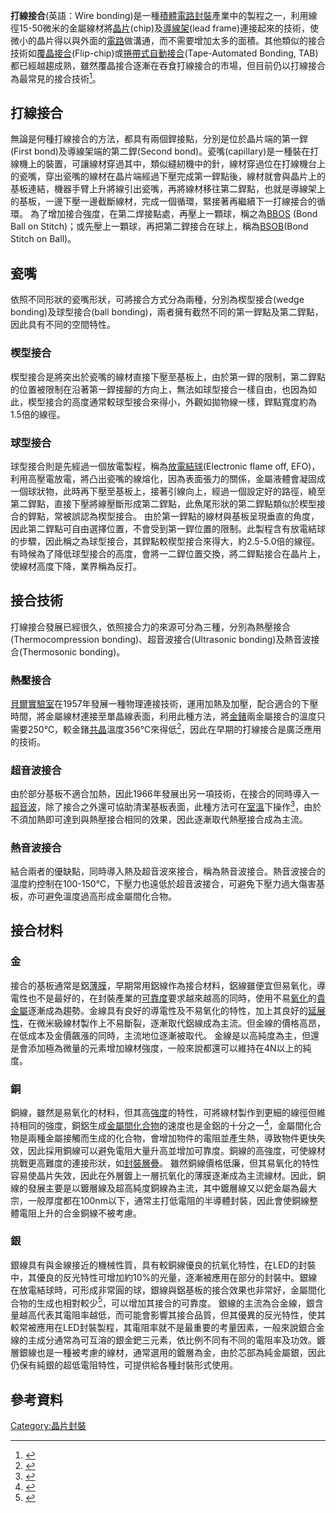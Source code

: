 
'''打線接合'''(英語：Wire bonding)是一種[[積體電路封裝|積體電路封裝]]產業中的製程之一，利用線徑15-50微米的金屬線材將[[晶片|晶片]](chip)及[[導線架|導線架]](lead frame)連接起來的技術，使微小的晶片得以與外面的[[電路|電路]]做溝通，而不需要增加太多的面積。其他類似的接合技術如[[覆晶技術|覆晶接合]](Flip-chip)或[[捲帶式自動接合|捲帶式自動接合]](Tape-Automated Bonding, TAB)都已經越趨成熟，雖然覆晶接合逐漸在吞食打線接合的市場，但目前仍以打線接合為最常見的接合技術<ref>{{cite isbn|9780071476232}}</ref>。

== 打線接合 ==

無論是何種打線接合的方法，都具有兩個銲接點，分別是位於晶片端的第一銲(First bond)及導線架端的第二銲(Second bond)。瓷嘴(capillary)是一種裝在打線機上的裝置，可讓線材穿過其中，類似縫紉機中的針，線材穿過位在打線機台上的瓷嘴，穿出瓷嘴的線材在晶片端經過下壓完成第一銲點後，線材就會與晶片上的基板連結，機器手臂上升將線引出瓷嘴，再將線材移往第二銲點，也就是導線架上的基板，一邊下壓一邊截斷線材，完成一個循環，緊接著再繼續下一打線接合的循環。
為了增加接合強度，在第二焊接點處，再壓上一顆球，稱之為[[BBOS|BBOS]] (Bond Ball on Stitch)；或先壓上一顆球，再把第二銲接合在球上，稱為[[BSOB|BSOB]](Bond Stitch on Ball)。

== 瓷嘴 == 
依照不同形狀的瓷嘴形狀，可將接合方式分為兩種，分別為楔型接合(wedge bonding)及球型接合(ball bonding)，兩者擁有截然不同的第一銲點及第二銲點，因此具有不同的空間特性。
=== 楔型接合 ===
楔型接合是將突出於瓷嘴的線材直接下壓至基板上，由於第一銲的限制，第二銲點的位置被限制在沿著第一銲接腳的方向上，無法如球型接合一樣自由，也因為如此，楔型接合的高度通常較球型接合來得小，外觀如拋物線一樣，銲點寬度約為1.5倍的線徑。
=== 球型接合 ===
球型接合則是先經過一個放電製程，稱為[[放電結球|放電結球]](Electronic flame off, EFO)，利用高壓電放電，將凸出瓷嘴的線熔化，因為表面張力的關係，金屬液體會凝固成一個球狀物，此時再下壓至基板上，接著引線向上，經過一個設定好的路徑，繞至第二銲點，直接下壓將線壓斷形成第二銲點，此魚尾形狀的第二銲點類似於楔型接合的銲點，常被誤認為楔型接合。
由於第一銲點的線材與基板呈現垂直的角度，因此第二銲點可自由選擇位置，不會受到第一銲位置的限制。此製程含有放電結球的步驟，因此稱之為球型接合，其銲點較楔型接合來得大，約2.5-5.0倍的線徑。
有時候為了降低球型接合的高度，會將一二銲位置交換，將二銲點接合在晶片上，使線材高度下降，業界稱為反打。


== 接合技術 ==
打線接合發展已經很久，依照接合力的來源可分為三種，分別為熱壓接合(Thermocompression bonding)、超音波接合(Ultrasonic bonding)及熱音波接合(Thermosonic bonding)。
=== 熱壓接合 ===
[[貝爾實驗室|貝爾實驗室]]在1957年發展一種物理連接技術，運用加熱及加壓，配合適合的下壓時間，將金屬線材連接至單晶線表面，利用此種方法，將[[金|金]][[鍺|鍺]]兩金屬接合的溫度只需要250℃，較金鍺[[共晶|共晶]]溫度356℃來得低<ref>{{cite journal|url=http://aip.scitation.org/doi/10.1063/1.1722893|pages=923–923|title=Technique for Connecting Electrical Leads to Semiconductors|journal=Journal of Applied Physics|volume=28|issue=8|author=O. L. Anderson, H. Christensen, P. Andreatch|doi=10.1063/1.1722893|access-date=2018-04-02|archive-date=2019-11-30|archive-url=https://web.archive.org/web/20191130145141/https://aip.scitation.org/doi/10.1063/1.1722893|dead-url=no}}</ref>，因此在早期的打線接合是廣泛應用的技術。
=== 超音波接合 ===
由於部分基板不適合加熱，因此1966年發展出另一項技術，在接合的同時導入一[[超音波|超音波]]，除了接合之外還可協助清潔基板表面，此種方法可在[[室溫|室溫]]下操作<ref>{{cite journal|journal=IEEE Transactions on Sonics and Ultrasonics|title=Effects of Ultrasound on Deformation Characteristics of Metals|date=March 1966|volume=13|issue=1|pages=1–8|doi=10.1109/t-su.1966.29367|issn=0018-9537|url=http://ieeexplore.ieee.org/document/1538364/|accessdate=2018-04-02|author=B. Langenecker|archive-date=2019-11-30|archive-url=https://web.archive.org/web/20191130220344/https://ieeexplore.ieee.org/document/1538364/|dead-url=no}}</ref>，由於不須加熱即可達到與熱壓接合相同的效果，因此逐漸取代熱壓接合成為主流。
=== 熱音波接合 ===
結合兩者的優缺點，同時導入熱及超音波來接合，稱為熱音波接合。熱音波接合的溫度約控制在100-150℃，下壓力也遠低於超音波接合，可避免下壓力過大傷害基板，亦可避免溫度過高形成金屬間化合物。
== 接合材料 ==
=== 金 ===
接合的基板通常是鋁[[薄膜|薄膜]]，早期常用鋁線作為接合材料，鋁線雖便宜但易氧化，導電性也不是最好的，在封裝產業的[[可靠度|可靠度]]要求越來越高的同時，使用不易[[氧化|氧化]]的[[貴金屬|貴金屬]]逐漸成為趨勢。金線具有良好的導電性及不易氧化的特性，加上其良好的[[延展性|延展性]]，在微米級線材製作上不易斷裂，逐漸取代鋁線成為主流。但金線的價格高昂，在低成本及金價飆漲的同時，主流地位逐漸被取代。
金線是以高純度為主，但還是會添加極為微量的元素增加線材強度，一般來說都還可以維持在4N以上的純度。
=== 銅 ===
銅線，雖然是易氧化的材料，但其高[[強度|強度]]的特性，可將線材製作到更細的線徑但維持相同的強度，銅鋁生成[[金屬間化合物|金屬間化合物]]的速度也是金鋁的十分之一<ref>{{cite journal|url=http://linkinghub.elsevier.com/retrieve/pii/S0026271404000770|pages=973–981|title=New observations on intermetallic compound formation in gold ball bonds: general growth patterns and identification of two forms of Au4Al|journal=Microelectronics Reliability|volume=44|issue=6|accessdate=2018-04-02|doi=10.1016/j.microrel.2004.02.013|author=C.D. Breach, F. Wulff|archive-date=2019-11-30|archive-url=https://web.archive.org/web/20191130185650/https://linkinghub.elsevier.com/retrieve/pii/S0026271404000770|dead-url=no}}</ref>，金屬間化合物是兩種金屬接觸而生成的化合物，會增加物件的電阻並產生熱，導致物件更快失效，因此採用銅線可以避免電阻大量升高並增加可靠度。銅線的高強度，可使線材挑戰更高難度的連接形狀，如[[封裝層疊|封裝層疊]]。
雖然銅線價格低廉，但其易氧化的特性容易使晶片失效，因此在外層鍍上一層抗氧化的薄膜逐漸成為主流線材。因此，銅線的發展主要是以鍍層線及超高純度銅線為主流，其中鍍層線又以鈀金屬為最大宗，一般厚度都在100nm以下，通常主打低電阻的半導體封裝，因此會使銅線整體電阻上升的合金銅線不被考慮。
=== 銀 ===
銀線具有與金線接近的機械性質，具有較銅線優良的抗氧化特性，在LED的封裝中，其優良的反光特性可增加約10%的光量，逐漸被應用在部分的封裝中。銀線在放電結球時，可形成非常圓的球，銀線與鋁基板的接合效果也非常好，金屬間化合物的生成也相對較少<ref>{{cite journal|url=http://linkinghub.elsevier.com/retrieve/pii/S0026271411003271|pages=2243–2249|title=Microstructure, electric flame-off characteristics and tensile properties of silver bonding wires|journal=Microelectronics Reliability|volume=51|issue=12|accessdate=2018-04-02|doi=10.1016/j.microrel.2011.07.062|author=Hao-Wen Hsueh, Fei-Yi Hung, Truan-Sheng Lui, Li-Hui Chen|archive-date=2019-11-30|archive-url=https://web.archive.org/web/20191130020534/https://linkinghub.elsevier.com/retrieve/pii/S0026271411003271|dead-url=no}}</ref>，可以增加其接合的可靠度。
銀線的主流為合金線，銀含量越高代表其電阻率越低，而可能會影響其接合品質，但其優異的反光特性，使其較常被應用在LED封裝製程，其電阻率就不是最重要的考量因素，一般來說銀合金線的主成分通常為可互溶的銀金鈀三元素，依比例不同有不同的電阻率及功效。鍍層銀線也是一種被考慮的線材，通常選用的鍍層為金，由於芯部為純金屬銀，因此仍保有純銀的超低電阻特性，可提供給各種封裝形式使用。

==參考資料==
<references />

[[Category:晶片封裝|Category:晶片封裝]]